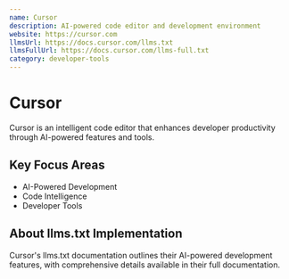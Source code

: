```yaml
---
name: Cursor
description: AI-powered code editor and development environment
website: https://cursor.com
llmsUrl: https://docs.cursor.com/llms.txt
llmsFullUrl: https://docs.cursor.com/llms-full.txt
category: developer-tools
---
```


# Cursor

Cursor is an intelligent code editor that enhances developer productivity through AI-powered features and tools.

## Key Focus Areas

- AI-Powered Development
- Code Intelligence
- Developer Tools

## About llms.txt Implementation

Cursor's llms.txt documentation outlines their AI-powered development features, with comprehensive details available in their full documentation.
